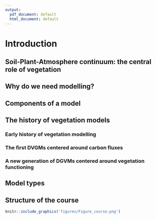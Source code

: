 ```yaml
---
output:
  pdf_document: default
  html_document: default
---
```


\mainmatter

# Introduction {#intro}
## Soil-Plant-Atmosphere continuum: the central role of vegetation 

<!-- UCL chap 2 -->
<!-- Start with a reminder here to insist on the key concept of modelling, i.e. reproducing complex systems with “simple” equations and knowledge gaps: -->
<!-- - the 3 big components and their links, major stocks and fluxes -->
<!-- - different biomes, different behaviors and complexity -->

## Why do we need modelling?
<!-- UCL 2.2 -->
<!-- -context of importance of vegetation modelling in climate change, anthropocene -->
<!-- -Diagnostic models,  -->
<!-- -predictive models,  -->
<!-- -upscaling -->
<!-- -models for data integration -->

## Components of a model
<!-- not in UCL -->
<!-- - model structure  -->
<!-- - parameters -->
<!-- - input/output variables -->
<!-- - state variables -->

## The history of vegetation models
<!-- UCL 4.2.3 -->

### Early history of vegetation modelling
<!-- 1 model for 1 problem + computation limits -->
<!-- - starts with the MIAMI model for NPP -->
<!-- - one-bucket hydrological model -->
<!-- - Lotka-volterra equations for competition -->
<!-- - allometry and forestry -->
<!-- At the beginning all theses models were completely independent from each others and developed by different community working on soil, ecology, atmosphere, etc…, to answer specific questions. Vegetation functioning was not at all at the center -->

### The first DVGMs centered around carbon fluxes
<!-- - When we understood the utility of such models we started to couple each part together (~1980/1990) -->
<!-- - Also correlates with the moment we had enough computing power allowing the coupling. -->

### A new generation of DGVMs centered around vegetation functioning
<!-- All individual models were coupled to create DGVMs centered around carbon fluxes, not vegetation. Now we face new limits because of -->
<!-- 1) The emerging questions with climate change -->
<!-- 2) We realized that vegetation models were not initially developed to simulate vegetation in an integrated manner. -->
<!-- 3) The need for more complexity to simulate acclimation/adaptation -->

## Model types
<!-- -Continuum of empirical to process-based models, temporal and spatial scales -->
<!-- -Types of vegetation models (depending on the purpose, questions, scales) (e.g. timber, yield, biogeochemistry, …), indicating which type of models will be the focus of this course -->
<!-- -Model development cycle (structure for the methodological focus of each application/practical) add fig of Dietze on model-data integration :  -->
<!-- -scales of model: (plant), stand to globe -->
<!-- -focus on this course on natural and managed vegetation (not on crops),  -->
<!-- Potential natural vegetation, climate envelopes -->

## Structure of the course

```r
knitr::include_graphics('figures/Figure_course.png')
```
